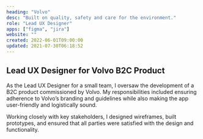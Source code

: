 ```yaml
---
heading: "Volvo"
desc: "Built on quality, safety and care for the environment."
role: "Lead UX Designer"
apps: ["figma", "jira"]
website: ""
created: 2022-06-01T09:00:00
updated: 2021-07-30T06:18:52
---
```


## Lead UX Designer for Volvo B2C Product

As the Lead UX Designer for a small team, I oversaw the development of a B2C product commissioned by Volvo. My responsibilities included ensuring adherence to Volvo’s branding and guidelines while also making the app user-friendly and logistically sound.

Working closely with key stakeholders, I designed wireframes, built prototypes, and ensured that all parties were satisfied with the design and functionality.
